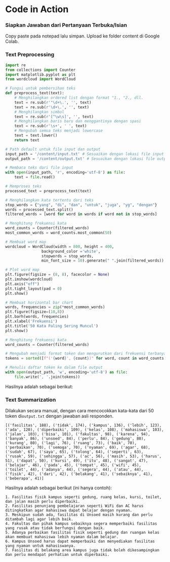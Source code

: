 # Code in Action


<Steps>

### Siapkan Jawaban dari Pertanyaan Terbuka/Isian

Copy paste pada notepad lalu simpan. Upload ke folder content di Google Colab.

### Text Preprocessing

<GistEmbed gistId="sendomoka/8437d9a49473a661c02e1276d6716278" />

```python copy
import re
from collections import Counter
import matplotlib.pyplot as plt
from wordcloud import WordCloud

# Fungsi untuk pembersihan teks
def preprocess_text(text):
    # Menghilangkan ordered list dengan format "1., "2., dll.
    text = re.sub(r'"\d+\.', '', text)
    text = re.sub(r'\d+\.', '', text)
    # Menghilangkan simbol
    text = re.sub(r'[^\w\s]', '', text)
    # Menghilangkan baris baru dan menggantinya dengan spasi
    text = re.sub(r'\s+', ' ', text)
    # Mengubah semua teks menjadi lowercase
    text = text.lower()
    return text

# Path default untuk file input dan output
input_path = '/content/input.txt' # Sesuaikan dengan lokasi file input Anda
output_path = '/content/output.txt' # Sesuaikan dengan lokasi file output Anda

# Membaca teks dari file input
with open(input_path, 'r', encoding='utf-8') as file:
    text = file.read()

# Memproses teks
processed_text = preprocess_text(text)

# Menghilangkan kata tertentu dari teks
stop_words = {"yang", "di", "dan", "untuk", "juga", "yg", "dengan"}
words = processed_text.split()
filtered_words = [word for word in words if word not in stop_words]

# Menghitung frekuensi kata
word_counts = Counter(filtered_words)
most_common_words = word_counts.most_common(50)

# Membuat word map
wordcloud = WordCloud(width = 800, height = 400,
                background_color ='white',
                stopwords = stop_words,
                min_font_size = 10).generate(" ".join(filtered_words))

# Plot word map
plt.figure(figsize = (8, 8), facecolor = None)
plt.imshow(wordcloud)
plt.axis("off")
plt.tight_layout(pad = 0)
plt.show()

# Membuat horizontal bar chart
words, frequencies = zip(*most_common_words)
plt.figure(figsize=(10,8))
plt.barh(words, frequencies)
plt.xlabel('Frekuensi')
plt.title('50 Kata Paling Sering Muncul')
plt.show()

# Menghitung frekuensi kata
word_counts = Counter(filtered_words)

# Mengubah menjadi format token dan mengurutkan dari frekuensi terbanyak
tokens = sorted([f"('{word}', {count})" for word, count in word_counts.items()], key=lambda x: int(x.split(',')[1][:-1]), reverse=True)[:50]

# Menulis daftar token ke dalam file output
with open(output_path, 'w', encoding='utf-8') as file:
    file.write(', '.join(tokens))
```

Hasilnya adalah sebagai berikut:

<ImageWithCaption src={wordCloud} alt="Word Cloud" caption="Gambar 7. Word Cloud dari Teks Hasil Preprocessing" />
<ImageWithCaption src={barChart} alt="Bar Chart" caption="Gambar 8. Bar Chart dari 30 Kata Paling Banyak Dipakai" />

### Text Summarization

Dilakukan secara manual, dengan cara mencocokkan kata-kata dari 50 token di```output.txt``` dengan jawaban asli responden.

```plaintext
[('fasilitas', 188), ('tidak', 174), ('kampus', 136), ('lebih', 123), ('ada', 120), ('diperbaiki', 109), ('kelas', 108), ('mahasiswa', 103), ('jalan', 103), ('bisa', 101), ('fakultas', 98), ('karena', 94), ('banyak', 86), ('unsoed', 84), ('perlu', 84), ('gedung', 80), ('kurang', 80), ('lagi', 76), ('ruang', 73), ('baik', 70), ('perbaikan', 70), ('semoga', 70), ('nyaman', 69), ('agar', 68), ('sudah', 67), ('saya', 65), ('tolong', 64), ('seperti', 63), ('rusak', 59), ('sehingga', 57), ('ac', 56), ('masih', 53), ('harus', 51), ('dapat', 50), ('kursi', 49), ('itu', 48), ('sangat', 47), ('belajar', 46), ('pada', 45), ('tempat', 45), ('wifi', 45), ('toilet', 44), ('adanya', 44), ('segera', 44), ('atau', 44), ('fisik', 42), ('dari', 42), ('belakang', 41), ('sebaiknya', 41), ('beberapa', 41)]
```

Hasilnya adalah sebagai berikut (ini hanya contoh):

```plaintext
1. Fasilitas fisik kampus seperti gedung, ruang kelas, kursi, toilet, dan jalan masih perlu diperbaiki.
2. Fasilitas penunjang pembelajaran seperti WiFi dan AC harus ditingkatkan agar mahasiswa dapat belajar dengan nyaman.
3. Meskipun sudah ada, fasilitas di Unsoed masih kurang dan perlu ditambah lagi agar lebih baik.
4. Fakultas dan pihak kampus sebaiknya segera memperbaiki fasilitas yang rusak atau tidak berfungsi dengan baik.
5. Adanya perbaikan fasilitas fisik seperti gedung dan ruangan kelas akan membuat mahasiswa lebih nyaman dalam belajar.
6. Kampus Unsoed harus dapat memperbaiki dan menyediakan fasilitas yang nyaman untuk mahasiswanya.
7. Fasilitas di belakang area kampus juga tidak boleh dikesampingkan dan perlu mendapat perhatian untuk diperbaiki.
```

</Steps>